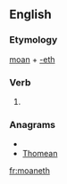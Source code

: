 ==English==

===Etymology===
[[moan]] + [[-eth]]

===Verb===
{{en-verb form}}

# {{archaic third-person singular of|moan}}

===Anagrams===
* {{alphagram|aehmnot}}
* [[Thomean#English|Thomean]]

[[fr:moaneth]]